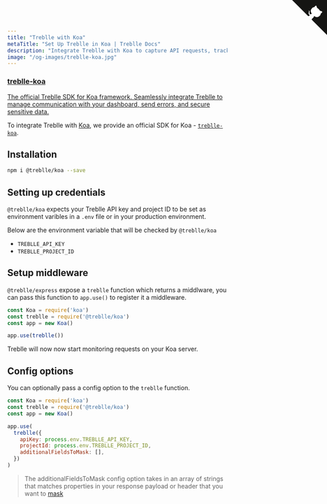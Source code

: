 ```yaml
---
title: "Treblle with Koa"
metaTitle: "Set Up Treblle in Koa | Treblle Docs"
description: "Integrate Treblle with Koa to capture API requests, track errors, and secure sensitive data. Follow our setup guide to configure Treblle for real-time API insights."
image: "/og-images/treblle-koa.jpg"
---
```


<div class="max-w-full mx-auto shadow-lg rounded-lg overflow-hidden">
  <a href="https://github.com/Treblle/treblle-koa" title="View source on GitHub" aria-label="View source on GitHub" class="relative no-underline">
    <div>
      <svg width="80" height="80" viewBox="0 0 250 250" style="fill:#151513; color:#fff; position: absolute; top: 0; border: 0; right: 0;" aria-hidden="true">
        <path d="M0,0 L115,115 L130,115 L142,142 L250,250 L250,0 Z"></path>
        <path d="M128.3,109.0 C113.8,99.7 119.0,89.6 119.0,89.6 C122.0,82.7 120.5,78.6 120.5,78.6 C119.2,72.0 123.4,76.3 123.4,76.3 C127.3,80.9 125.5,87.3 125.5,87.3 C122.9,97.6 130.6,101.9 134.4,103.2" fill="currentColor" style="transform-origin: 130px 106px;" class="octo-arm"></path>
        <path d="M115.0,115.0 C114.9,115.1 118.7,116.5 119.8,115.4 L133.7,101.6 C136.9,99.2 139.9,98.4 142.2,98.6 C133.8,88.0 127.5,74.4 143.8,58.0 C148.5,53.4 154.0,51.2 159.7,51.0 C160.3,49.4 163.2,43.6 171.4,40.1 C171.4,40.1 176.1,42.5 178.8,56.2 C183.1,58.6 187.2,61.8 190.9,65.4 C194.5,69.0 197.7,73.2 200.1,77.6 C213.8,80.2 216.3,84.9 216.3,84.9 C212.7,93.1 206.9,96.0 205.4,96.6 C205.1,102.4 203.0,107.8 198.3,112.5 C181.9,128.9 168.3,122.5 157.7,114.1 C157.9,116.9 156.7,120.9 152.7,124.9 L141.0,136.5 C139.8,137.7 141.6,141.9 141.8,141.8 Z" fill="currentColor" class="octo-body"></path>
      </svg>
    </div>
    <div class="grid grid-cols-4 gap-4 px-2 py-2">
      <div class="col-span-4">
      	<h3 class="text-xl font-semibold">treblle-koa</h3>
      	<p class="text-sm font-medium">
          The official Treblle SDK for Koa framework. Seamlessly integrate Treblle to manage communication with your dashboard, send errors, and secure sensitive data.
        </p>
      </div>
    </div>
  </a>
</div>

To integrate Treblle with [Koa](https://koajs.com), we provide an official SDK for Koa - [`treblle-koa`](https://github.com/Treblle/treblle-koa).

## Installation

```sh
npm i @treblle/koa --save
```

## Setting up credentials

`@treblle/koa` expects your Treblle API key and project ID to be set as environment varibles in a `.env` file or in your production environment.

Below are the environment variable that will be checked by `@treblle/koa`

- `TREBLLE_API_KEY`
- `TREBLLE_PROJECT_ID`

## Setup middleware

`@treblle/express` expose a `treblle` function which returns a middlware, you can pass this function to `app.use()` to register it a middleware.

```js
const Koa = require('koa')
const treblle = require('@treblle/koa')
const app = new Koa()

app.use(treblle())
```

Treblle will now now start monitoring requests on your Koa server.

## Config options

You can optionally pass a config option to the `treblle` function.

```js
const Koa = require('koa')
const treblle = require('@treblle/koa')
const app = new Koa()

app.use(
  treblle({
    apiKey: process.env.TREBLLE_API_KEY,
    projectId: process.env.TREBLLE_PROJECT_ID,
    additionalFieldsToMask: [],
  })
)
```

> The additionalFieldsToMask config option takes in an array of strings that matches properties in your response payload or header that you want to [mask](/security/masking/)
